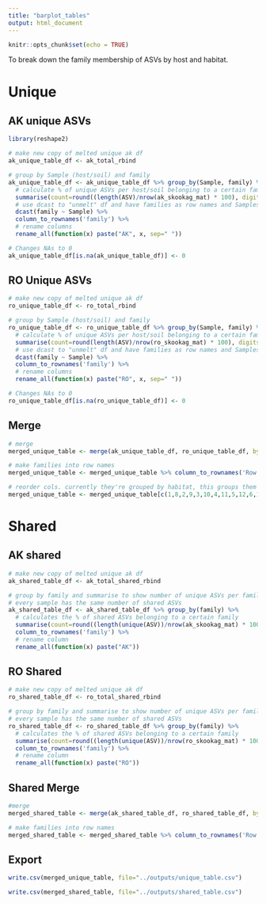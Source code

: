 ```yaml
---
title: "barplot_tables"
output: html_document
---
```


```r
knitr::opts_chunk$set(echo = TRUE)
```

To break down the family membership of ASVs by host and habitat.

# Unique

## AK unique ASVs

```r
library(reshape2)

# make new copy of melted unique ak df
ak_unique_table_df <- ak_total_rbind

# group by Sample (host/soil) and family
ak_unique_table_df <- ak_unique_table_df %>% group_by(Sample, family) %>%
  # calculate % of unique ASVs per host/soil belonging to a certain family
  summarise(count=round((length(ASV)/nrow(ak_skookag_mat) * 100), digits=2)) %>%
  # use dcast to "unmelt" df and have families as row names and Samples as col names with counts as the cell values
  dcast(family ~ Sample) %>%
  column_to_rownames('family') %>%
  # rename columns
  rename_all(function(x) paste("AK", x, sep=" "))

# Changes NAs to 0
ak_unique_table_df[is.na(ak_unique_table_df)] <- 0


```


## RO Unique ASVs

```r

# make new copy of melted unique ak df
ro_unique_table_df <- ro_total_rbind

# group by Sample (host/soil) and family
ro_unique_table_df <- ro_unique_table_df %>% group_by(Sample, family) %>%
  # calculate % of unique ASVs per host/soil belonging to a certain family
  summarise(count=round(length(ASV)/nrow(ro_skookag_mat) * 100), digits=2) %>%
  # use dcast to "unmelt" df and have families as row names and Samples as col names with counts as the cell values
  dcast(family ~ Sample) %>%
  column_to_rownames('family') %>%
  # rename columns
  rename_all(function(x) paste("RO", x, sep=" "))

# Changes NAs to 0
ro_unique_table_df[is.na(ro_unique_table_df)] <- 0

```


## Merge

```r

# merge
merged_unique_table <- merge(ak_unique_table_df, ro_unique_table_df, by="row.names")

# make families into row names
merged_unique_table <- merged_unique_table %>% column_to_rownames('Row.names')

# reorder cols. currently they're grouped by habitat, this groups them by sample
merged_unique_table <- merged_unique_table[c(1,8,2,9,3,10,4,11,5,12,6,13,7,14)]


```


# Shared

## AK shared

```r

# make new copy of melted unique ak df
ak_shared_table_df <- ak_total_shared_rbind

# group by family and summarise to show number of unique ASVs per family
# every sample has the same number of shared ASVs
ak_shared_table_df <- ak_shared_table_df %>% group_by(family) %>%
  # calculates the % of shared ASVs belonging to a certain family
  summarise(count=round((length(unique(ASV))/nrow(ak_skookag_mat) * 100), digits=2)) %>%
  column_to_rownames('family') %>%
  # rename column
  rename_all(function(x) paste("AK"))


```


## RO Shared

```r

# make new copy of melted unique ak df
ro_shared_table_df <- ro_total_shared_rbind

# group by family and summarise to show number of unique ASVs per family
# every sample has the same number of shared ASVs
ro_shared_table_df <- ro_shared_table_df %>% group_by(family) %>%
  # calculates the % of shared ASVs belonging to a certain family
  summarise(count=round((length(unique(ASV))/nrow(ro_skookag_mat) * 100), digits=2)) %>%
  column_to_rownames('family') %>%
  # rename column
  rename_all(function(x) paste("RO"))

```


## Shared Merge

```r

#merge
merged_shared_table <- merge(ak_shared_table_df, ro_shared_table_df, by="row.names")

# make families into row names
merged_shared_table <- merged_shared_table %>% column_to_rownames('Row.names')

```



## Export

```r

write.csv(merged_unique_table, file="../outputs/unique_table.csv")

write.csv(merged_shared_table, file="../outputs/shared_table.csv")

```



